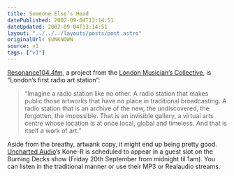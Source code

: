 ```yaml
---
title: Someone Else’s Head
datePublished: 2002-09-04T13:14:51
dateUpdated: 2002-09-04T13:14:51
layout: "../../../layouts/posts/post.astro"
originalUrl: $UNKNOWN
source: v1
tags: ["v1"]
---
```


[Resonance104.4fm][1], a project from the [London Musician&#8217;s Collective][2], is &#8220;London&#8217;s first radio art station&#8221;:

> &#8220;Imagine a radio station like no other. A radio station that makes public those artworks that have no place in traditional broadcasting. A radio station that is an archive of the new, the undiscovered, the forgotten, the impossible. That is an invisible gallery, a virtual arts centre whose location is at once local, global and timeless. And that is itself a work of art.&#8221;

Aside from the breathy, artwank copy, it might end up being pretty good. [Uncharted Audio][3]&#8216;s Kone-R is scheduled to appear in a guest slot on the Burning Decks show (Friday 20th September from midnight til 1am). You can listen in the traditional manner or use their MP3 or Realaudio streams.

[1]: http://www.resonancefm.com/ "Resonance104.4fm"
[2]: http://www.l-m-c.org.uk/ "London Musician's Collective"
[3]: http://www.unchartedaudio.com/ "Uncharted Audio"
